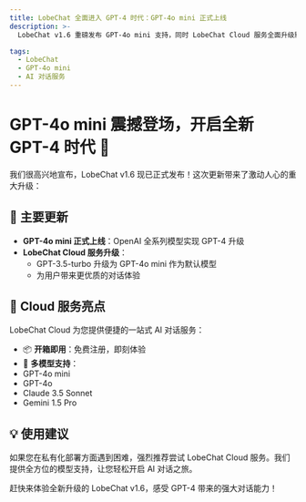 ```yaml
---
title: LobeChat 全面进入 GPT-4 时代：GPT-4o mini 正式上线
description: >-
  LobeChat v1.6 重磅发布 GPT-4o mini 支持，同时 LobeChat Cloud 服务全面升级默认模型，为用户带来更强大的 AI 对话体验。

tags:
  - LobeChat
  - GPT-4o mini
  - AI 对话服务
---
```


# GPT-4o mini 震撼登场，开启全新 GPT-4 时代 🚀

我们很高兴地宣布，LobeChat v1.6 现已正式发布！这次更新带来了激动人心的重大升级：

## 🌟 主要更新

- **GPT-4o mini 正式上线**：OpenAI 全系列模型实现 GPT-4 升级
- **LobeChat Cloud 服务升级**：
  - GPT-3.5-turbo 升级为 GPT-4o mini 作为默认模型
  - 为用户带来更优质的对话体验

## 🎯 Cloud 服务亮点

LobeChat Cloud 为您提供便捷的一站式 AI 对话服务：

- 📦 **开箱即用**：免费注册，即刻体验
- 🤖 **多模型支持**：
- GPT-4o mini
- GPT-4o
- Claude 3.5 Sonnet
- Gemini 1.5 Pro

## 💡 使用建议

如果您在私有化部署方面遇到困难，强烈推荐尝试 LobeChat Cloud 服务。我们提供全方位的模型支持，让您轻松开启 AI 对话之旅。

赶快来体验全新升级的 LobeChat v1.6，感受 GPT-4 带来的强大对话能力！
